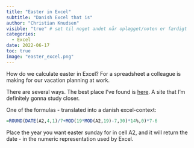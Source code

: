 ```yaml
---
title: "Easter in Excel"
subtitle: "Danish Excel that is"
author: "Christian Knudsen"
visible: "true" # sæt til noget andet når oplægget/noten er færdigt
categories:
  - Excel
date: 2022-06-17
toc: true
image: "easter_excel.png"
---
```


How do we calculate easter in Excel? For a spreadsheet a colleague is making for our vacation planning at work.

There are several ways. The best place I've found is [here](https://www.contextures.com/exceleastercalculation.html). A site that I'm definitely gonna study closer.

One of the formulas - translated into a danish excel-context:

```R
=ROUND(DATE(A2,4,1)/7+MOD(19*MOD(A2,19)-7,30)*14%,0)*7-6
```

Place the year you want easter sunday for in cell A2, and it will return the 
date - in the numeric representation used by Excel.

